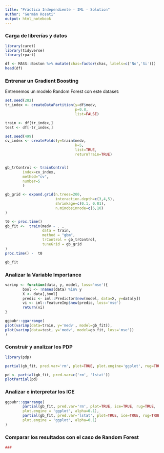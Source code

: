 ```yaml
---
title: "Práctica Independiente - IML - Solution"
author: "Germán Rosati"
output: html_notebook
---
```



### Carga de librerías y datos

```r
library(caret)
library(tidyverse)
library(rpart)

df <- MASS::Boston %>% mutate(chas=factor(chas, labels=c('No','Si')))
head(df)

```


### Entrenar un Gradient Boosting

Entrenemos un modelo Random Forest con este dataset:

```r
set.seed(282)
tr_index <- createDataPartition(y=df$medv,
                                p=0.8,
                                list=FALSE)

train <- df[tr_index,]
test <- df[-tr_index,]

set.seed(499)
cv_index <- createFolds(y=train$medv,
                                k=5,
                                list=TRUE,
                                returnTrain=TRUE)


gb_trControl <- trainControl(
        index=cv_index,
        method="cv",
        number=5        
        )

gb_grid <- expand.grid(n.trees=200,
                       interaction.depth=c(3,4,5),
                       shrinkage=c(0.1, 0.01),
                       n.minobsinnode=c(5,10)
)
```


```r
t0 <- proc.time()
gb_fit <-  train(medv ~ . , 
                 data = train, 
                 method = "gbm", 
                 trControl = gb_trControl,
                 tuneGrid = gb_grid
)
proc.time() -  t0

gb_fit

```


### Analizar la Variable Importance

```r
varimp <- function(data, y, model, loss='mse'){
        bool <- !names(data) %in% y
        X <- data[,bool]
        predic <- iml::Predictor$new(model, data=X, y=data[y])
        vi <- iml::FeatureImp$new(predic, loss='mse')
        return(vi)
}

```

```r
ggpubr::ggarrange(
plot(varimp(data=train, y='medv', model=gb_fit)),
plot(varimp(data=test, y='medv', model=gb_fit, loss='mse'))
)
```


### Construir y analizar los PDP


```r
library(pdp)
```

```r
partial(gb_fit, pred.var='rm', plot=TRUE, plot.engine='ggplot', rug=TRUE)
```

```r
pd <- partial(gb_fit, pred.var=c('rm', 'lstat'))
plotPartial(pd)
```


### Analizar e interpretar los ICE

```r
ggpubr::ggarrange(
        partial(gb_fit, pred.var='rm', plot=TRUE, ice=TRUE, rug=TRUE, 
        plot.engine = 'ggplot', alpha=0.1),
        partial(gb_fit, pred.var='lstat', plot=TRUE, ice=TRUE, rug=TRUE, 
        plot.engine = 'ggplot', alpha=0.1)
)
```


### Comparar los resultados con el caso de Random Forest

```r
###
```

